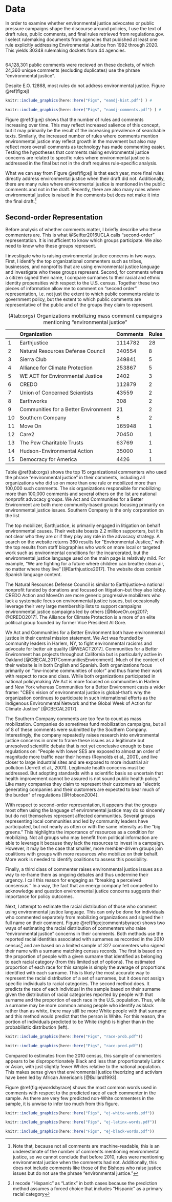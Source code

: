 # Data

In order to examine whether environmental justice advocates or public pressure campaigns shape the discourse around policies,
I use the text of draft rules, public comments, and final rules retrieved from regulations.gov. I select rulemaking documents from agencies that pubished at least one rule explicitly addressing Environmental Justice fron 1992 through 2020. This yields 30348 rulemaking dockets from 44 agencies.  

```r


```



64,128,301 public comments were recieved on these dockets, of which 24,360 unique comments (excluding duplicates) use the phrase “environmental justice”.

Despite E.O. 12868, most rules do not address environmental justice. 
Figure
\@ref(fig:ej) 



```r

knitr::include_graphics(here::here("Figs", "eandj-hist.pdf") ) #  

knitr::include_graphics(here::here("Figs", "eandj-comments.pdf") ) # 
```




Figure \@ref(fig:ej)
shows that the number of rules and comments increasing over time. This
may reflect increased salience of this concept, but it may primarily be
the result of the increasing prevalence of searchable texts. Similarly,
the increased number of rules where comments mention environmental
justice may reflect growth in the movement but also may reflect more
overall comments as technology has made commenting easier. Testing the
hypotheses that comments raising environmental justice concerns are
related to specific rules where environmental justice is addressed in
the final but not in the draft requires rule-specific analysis.

What we can say from Figure \@ref(fig:ej) is that each year, more final rules directly address
environmental justice when their draft did not. Additionally, there are
many rules where environmental justice is mentioned in the public
comments and not in the draft. Recently, there are also many rules where
environmental justice is raised in the comments but does not make it
into the final draft.^[Note that, because not all comments are machine-readable, this is an
    underestimate of the number of comments mentioning environmental
    justice, so we cannot conclude that before 2010, rules were
    mentioning environmental justice when the comments had not.
    Additionally, this does not include comments like those of the
    Bishops who raise justice issues but do not use the phrase
    "environmental justice."]

## Second-order Representation

Before analysis of whether comments matter, I briefly describe who these
commenters are. This is what @Seifter2016UCLA calls "second-order"
representation. It is insufficient to know which groups participate. We
also need to know who these groups represent.

I investigate who is raising environmental justice concerns in two ways.
First, I identify the top organizational commenters such as tribes,
businesses, and nonprofits that are using environmental justice language
and investigate who these groups represent. Second, for comments where a
citizen signed their name, I compare surnames to their racial and ethnic
identity propensities with respect to the U.S. census. Together these
two pieces of information allow me to comment on "second order"
representation, i.e. not just the extent to which public comments relate
to government policy, but the extent to which public comments are
representative of the public and of the groups they claim to represent.

Table: (\#tab:orgs) Organizations mobilizing mass comment campaigns mentioning "environmental justice"

       Organization                           Comments   Rules
  ---- -------------------------------------- ---------- -------
     1 Earthjustice                           1114782    28
     2 Natural Resources Defense Council      340554     8
     3 Sierra Club                            349841     5
     4 Alliance for Climate Protection        253867     5
     5 WE ACT for Environmental Justice       2402       3
     6 CREDO                                  112879     2
     7 Union of Concerned Scientists          43559      2
     8 Earthworks                             308        2
     9 Communities for a Better Environment   21         2
    10 Southern Company                       8          2
    11 Move On                                165948     1
    12 Care2                                  70450      1
    13 The Pew Charitable Trusts              63769      1
    14 Hudson-Environmental Action            35000      1
    15 Democracy for America                  4426       1


Table \@ref(tab:orgs) shows the top 15 organizational commenters who
used the phrase "environmental justice" in their comments, including all
organizations who did so on more than one rule or mobilized more than
100,000 such comments. The six organizations responsible for mobilizing
more than 100,000 comments and several others on the list are national
nonprofit advocacy groups. We Act and Communities for a Better
Environment are both more community-based groups focusing primarily on
environmental justice issues. Southern Company is the only corporation
on the list

The top mobilizer, Earthjustice, is primarily engaged in litigation on
behalf environmental causes. Their website boasts 2.2 million
supporters, but it is not clear who they are or if they play any role in
the advocacy strategy. A search on the website returns 360 results for
\"Environmental Justice,\" with the top results from staff biographies
who work on more local or targeted work such as environmental conditions
for the incarcerated, but the environmental justice language used on the
main page is relatively mild. For example, "We are fighting for a future
where children can breathe clean air, no matter where they live"
[@Earthjustice2017]. The website does contain Spanish language content.

The Natural Resources Defense Council is similar to Earthjustice--a
national nonprofit funded by donations and focused on litigation--but
they also lobby. CREDO Action and MoveOn are more generic progressive
mobilizers who lack a systematic focus on environmental justice issues,
but occasionally leverage their very large membership lists to support
campaigns environmental justice campaigns led by others
[@MoveOn.org2017; @CREDO2017]. The Alliance for Climate Protection is a
more of an elite political group founded by former Vice President Al
Gore.

We Act and Communities for a Better Environment both have environmental
justice in their central mission statement. We Act was founded by
community leaders in Harlem, NY, to fight environmental racisms and
advocate for better air quality [@WEACT2017]. Communities for a Better
Environment has projects throughout California but is particularly
active in Oakland [@CBECAL2017CommunitiesEnvironment]. Much of the
content of their website is in both English and Spanish. Both
organizations focus primarily on "low-income communities of color" and
thus frame their work with respect to race and class. While both
organizations participated in national policymaking We Act is more
focused on communities in Harlem and New York whereas Communities for a
Better Environment casts a wider frame: \"CBE's vision of environmental
justice is global--that's why the organization continues to participate
in such international efforts as the Indigenous Environmental Network
and the Global Week of Action for Climate Justice\" [@CBECAL2017].

The Southern Company comments are too few to count as mass mobilization.
Companies do sometimes fund mobilization campaigns, but all of 8 of
these comments were submitted by the Southern Company. Interestingly,
the company repeatedly raises research into environmental justice
concerns in order to frame these issues as a legitimate but unresolved
scientific debate that is not yet conclusive enough to base regulations
on: \"People with lower SES are exposed to almost an order of magnitude
more traffic near their homes (Reynolds et al., 2001), and live closer
to large industrial sites and are exposed to more industrial air
pollution (Jerrett et al., 2001). Legitimate health concerns must be
addressed. But adopting standards with a scientific basis so uncertain
that health improvement cannot be assured is not sound public health
policy.\" Like many companies they claim to represent their customers as
\"electric generating companies and their customers are expected to bear
much of the burden\" of regulations [@Hobson2004].

With respect to second-order representation, it appears that the groups
most often using the language of environmental justice may do so
sincerely but do not themselves represent affected communities. Several
groups representing local communities and led by community leaders have
participated, but not nearly as often or with the same intensity as the
"big greens." This highlights the importance of resources as a condition
for mobilizing. Not all groups who may benefit from political
information are able to leverage it because they lack the resources to
invest in a campaign. However, it may be the case that smaller, more
member-driven groups join coalitions with groups with more resources who
mobilize on their behalf. More work is needed to identify coalitions to
assess this possibility.

Finally, a third class of commenter raises environmental justice issues
as a way to re-frame them as ongoing debates and thus undermine their
urgency. I call this reason for engaging as "breaking a perceived
consensus." In a way, the fact that an energy company felt compelled to
acknowledge and question environmental justice concerns suggests their
importance for policy outcomes.

Next, I attempt to estimate the racial distribution of those who comment
using environmental justice language. This can only be done for
individuals who commented separately from mobilizing organizations and
signed their full name on their comment. Figure
\@ref(fig:ejcommentsbyrace) shows two ways of estimating the racial
distribution of commenters who raise "environmental justice" concerns in
their comments. Both methods use the reported racial identities
associated with surnames as recorded in the 2010 census^[I recode "Hispanic" as "Latinx" in both cases because the
    prediction method assumes a forced choice that includes "Hispanic"
    as a primary racial category] 
and are
based on a limited sample of 327 commenters who signed their name with a
surname matching census records. The first is based on the proportion of
people with a given surname that identified as belonging to each racial
category (from this limited set of options). The estimated proportion of
each race for this sample is simply the average of proportions
identified with each surname. This is likely the most accurate way to
represent the racial distribution of a set of surnames, but it does not
assign specific individuals to racial categories. The second method
does. It predicts the race of each individual in the sample based on
their surname given the distribution of racial categories reported by
people with that surname and the proportion of each race in the U.S.
population. Thus, while a surname may be more common among people who
identify as black rather than as white, there may still be more White
people with that surname and this method would predict that the person
is White. For this reason, the portion of individuals predicted to be
White (right) is higher than in the probabilistic distribution (left).


```r

knitr::include_graphics(here::here("Figs", "race-prob.pdf"))

knitr::include_graphics(here::here("Figs", "race-pred.pdf"))
```


Compared to estimates from the 2010 census, this sample of commenters
appears to be disproportionately Black and less than proportionately
Latinx or Asian, with just slightly fewer Whites relative to the
national population. This makes sense given that environmental justice
theorizing and activism have been led by African American's
[@Bullard1993].

Figure \@ref(fig:ejwordsbyrace) shows the most common words used in comments
with respect to the predicted race of each commenter in the sample. As
there are very few predicted non-White commenters in the sample, it is
unwise to infer too much from this figure.

   


```r

knitr::include_graphics(here::here("Figs", "ej-white-words.pdf"))

knitr::include_graphics(here::here("Figs", "ej-latinx-words.pdf"))

knitr::include_graphics(here::here("Figs", "ej-black-words.pdf"))
```

